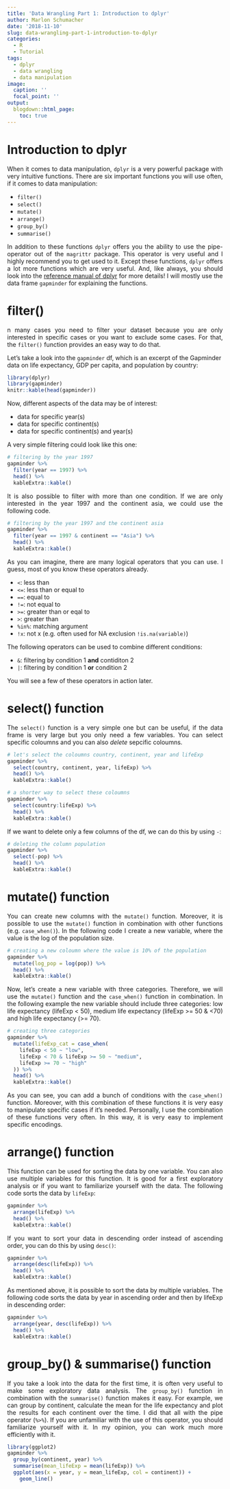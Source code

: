 ```yaml
---
title: 'Data Wrangling Part 1: Introduction to dplyr'
author: Marlon Schumacher
date: '2018-11-10'
slug: data-wrangling-part-1-introduction-to-dplyr
categories:
  - R
  - Tutorial
tags:
  - dplyr
  - data wrangling
  - data manipulation
image:
  caption: ''
  focal_point: ''
output: 
  blogdown::html_page:
    toc: true
---
```


# Introduction to dplyr

<p align="justify">When it comes to data manipulation, `dplyr` is a very powerful package with very intuitive functions. There are six important functions you will use often, if it comes to data manipulation:</p>

+ `filter()`
+ `select()`
+ `mutate()`
+ `arrange()`
+ `group_by()`
+ `summarise()`

<p align="justify">In addition to these functions `dplyr` offers you the ability to use the pipe-operator out of the `magrittr` package. This operator is very useful and I highly recommend you to get used to it. Except these functions, `dplyr` offers a lot more functions which are very useful. And, like always, you should look into the [reference manual of dplyr](https://cran.r-project.org/web/packages/dplyr/dplyr.pdf) for more details! I will mostly use the data frame `gapminder` for explaining the functions.</p>

# filter()

<p align="justify">n many cases you need to filter your dataset because you are only interested in specific cases or you want to exclude some cases. For that, the `filter()` function provides an easy way to do that.</p>

Let's take a look into the `gapminder` df, which is an excerpt of the Gapminder data on life expectancy, GDP per capita, and population by country:
```r
library(dplyr)
library(gapminder)
knitr::kable(head(gapminder))
```

Now, different aspects of the data may be of interest:

+ data for specific year(s)
+ data for specific continent(s)
+ data for specific continent(s) and year(s)

A very simple filtering could look like this one:
```r
# filtering by the year 1997
gapminder %>% 
  filter(year == 1997) %>% 
  head() %>% 
  kableExtra::kable()
```

<p align="justify">It is also possible to filter with more than one condition. If we are only interested in the year 1997 and the continent asia, we could use the following code.</p>
```r
# filtering by the year 1997 and the continent asia
gapminder %>% 
  filter(year == 1997 & continent == "Asia") %>% 
  head() %>% 
  kableExtra::kable()
```

<p align="justify">As you can imagine, there are many logical operators that you can use. I guess, most of you know these operators already.</p>

+ `<`: less than
+ `<=`: less than or equal to
+ `==`: equal to
+ `!=`: not equal to
+ `>=`: greater than or eqal to
+ `>`: greater than
+ `%in%`: matching argument
+ `!x`: not x (e.g. often used for NA exclusion `!is.na(variable)`)

The following operators can be used to combine different conditions:

+ `&`: filtering by condition 1 **and** contiditon 2
+ `|`: filtering by condition 1 **or** condition 2

You will see a few of these operators in action later.

# select() function

<p align="justify">The `select()` function is a very simple one but can be useful, if the data frame is very large but you only need a few variables. You can select specific coloumns and you can also *delete* sepcific coloumns.</p>

```r
# let's select the coloumns country, continent, year and lifeExp
gapminder %>% 
  select(country, continent, year, lifeExp) %>% 
  head() %>% 
  kableExtra::kable()

# a shorter way to select these coloumns
gapminder %>% 
  select(country:lifeExp) %>% 
  head() %>% 
  kableExtra::kable()
```

If we want to delete only a few columns of the df, we can do this by using `-`:
```r
# deleting the column population
gapminder %>% 
  select(-pop) %>% 
  head() %>% 
  kableExtra::kable()
```

# mutate() function

<p align="justify">You can create new columns with the `mutate()` function. Moreover, it is possible to use the `mutate()` function in combination with other functions (e.g. `case_when()`). In the following code I create a new variable, where the value is the log of the population size.</p>

```r
# creating a new coloumn where the value is 10% of the population
gapminder %>% 
  mutate(log_pop = log(pop)) %>% 
  head() %>% 
  kableExtra::kable()
```

<p align="justify">Now, let's create a new variable with three categories. Therefore, we will use the `mutate()` function and the `case_when()` function in combination. In the following example the new variable should include three categories: low life expectancy (lifeExp < 50), medium life expectancy (lifeExp >= 50 & <70) and high life expectancy (>= 70).</p>

```r
# creating three categories
gapminder %>% 
  mutate(lifeExp_cat = case_when(
    lifeExp < 50 ~ "low",
    lifeExp < 70 & lifeExp >= 50 ~ "medium", 
    lifeExp >= 70 ~ "high"
  )) %>% 
  head() %>% 
  kableExtra::kable()
```

<p align="justify">As you can see, you can add a bunch of conditions with the `case_when()` function. Moreover, with this combination of these functions it is very easy to manipulate specific cases if it's needed. Personally, I use the combination of these functions very often. In this way, it is very easy to implement specific encodings.</p>

# arrange() function

<p align="justify">This function can be used for sorting the data by one variable. You can also use multiple variables for this function. It is good for a first exploratory analysis or if you want to familiarize yourself with the data. The following code sorts the data by `lifeExp`:</p>

```r
gapminder %>% 
  arrange(lifeExp) %>% 
  head() %>% 
  kableExtra::kable()
```

<p align="justify">If you want to sort your data in descending order instead of ascending order, you can do this by using `desc()`:</p>
```r
gapminder %>% 
  arrange(desc(lifeExp)) %>% 
  head() %>% 
  kableExtra::kable()
```

<p align="justify">As mentioned above, it is possible to sort the data by multiple variables. The following code sorts the data by year in ascending order and then by lifeExp in descending order:</p>

```r
gapminder %>% 
  arrange(year, desc(lifeExp)) %>% 
  head() %>% 
  kableExtra::kable()
```


# group_by() & summarise() function

<p align="justify">If you take a look into the data for the first time, it is often very useful to make some exploratory data analysis. The `group_by()` function in combination with the `summarise()` function makes it easy. For example, we can group by continent, calculate the mean for the life expectancy and plot the results for each continent over the time. I did that all with the pipe operator (`%>%`). If you are unfamiliar with the use of this operator, you should familiarize yourself with it. In my opinion, you can work much more efficiently with it.</p>

```r
library(ggplot2)
gapminder %>% 
  group_by(continent, year) %>% 
  summarise(mean_lifeExp = mean(lifeExp)) %>% 
  ggplot(aes(x = year, y = mean_lifeExp, col = continent)) +
    geom_line()
```


